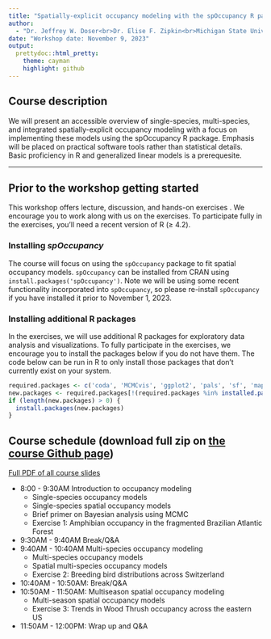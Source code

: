 ```yaml
---
title: "Spatially-explicit occupancy modeling with the spOccupancy R package"
author:
  - "Dr. Jeffrey W. Doser<br>Dr. Elise F. Zipkin<br>Michigan State University, East Lansing, Michigan"
date: "Workshop date: November 9, 2023"
output:
  prettydoc::html_pretty:
    theme: cayman
    highlight: github
---
```


## Course description

We will present an accessible overview of single-species, multi-species, and integrated spatially-explicit occupancy modeling with a focus on implementing these models using the spOccupancy R package. Emphasis will be placed on practical software tools rather than statistical details. Basic proficiency in R and generalized linear models is a prerequesite.

********
## Prior to the workshop getting started

This workshop offers lecture, discussion, and hands-on exercises . We encourage you to work along with us on the exercises. To participate fully in the exercises, you'll need a recent version of R ($\geqslant$ 4.2). 

### Installing *spOccupancy*

The course will focus on using the `spOccupancy` package to fit spatial occupancy models. `spOccupancy`
can be installed from CRAN using `install.packages('spOccupancy')`. Note we will be using some recent functionality incorporated into `spOccupancy`, so please re-install `spOccupancy` if you have installed it prior to November 1, 2023. 

### Installing additional R packages

In the exercises, we will use additional R packages for exploratory data analysis and visualizations. To fully participate in the exercises, we encourage you to install the packages below if you do not have them. The code below can be run in R to only install those packages that don't currently exist on your system.

```r
required.packages <- c('coda', 'MCMCvis', 'ggplot2', 'pals', 'sf', 'maps', 'stars')
new.packages <- required.packages[!(required.packages %in% installed.packages()[, 'Package'])]
if (length(new.packages) > 0) {
  install.packages(new.packages)
}
```


## Course schedule (download full zip on [the course Github page](https://github.com/doserjef/TWS23-spOccupancy))

[Full PDF of all course slides]()

* 8:00 - 9:30AM Introduction to occupancy modeling
  * Single-species occupancy models
  * Single-species spatial occupancy models
  * Brief primer on Bayesian analysis using MCMC
  * Exercise 1: Amphibian occupancy in the fragmented Brazilian Atlantic Forest
* 9:30AM - 9:40AM Break/Q&A
* 9:40AM - 10:40AM Multi-species occupancy modeling 
  * Multi-species occupancy models
  * Spatial multi-species occupancy models
  * Exercise 2: Breeding bird distributions across Switzerland
* 10:40AM - 10:50AM: Break/Q&A
* 10:50AM - 11:50AM: Multiseason spatial occupancy modeling
  * Multi-season spatial occupancy models
  * Exercise 3: Trends in Wood Thrush occupancy across the eastern US
* 11:50AM - 12:00PM: Wrap up and Q&A
